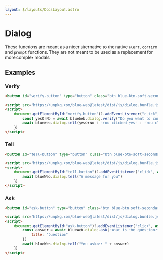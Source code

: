 ```yaml
---
layout: $/layouts/DocsLayout.astro
---
```



# Dialog

These functions are meant as a nicer alternative to the native `alert`, `confirm` and `prompt` functions.
They are not meant to be used as a replacement for more complex modals.

## Examples

### Verify

```html use:RenderBlock
<button id="verify-button" type="button" class="btn blue-btn-soft-secondary">Verify</button>

<script src="https://unpkg.com/blue-web@latest/dist/js/dialog.bundle.js"></script>
<script>
    document.getElementById("verify-button")?.addEventListener("click", async () => {
        const yesOrNo = await blueWeb.dialog.verify("Do you want to continue?")
        await blueWeb.dialog.tell(yesOrNo ? "You clicked yes" : "You clicked no")
    })
</script>
```

### Tell

```html use:RenderBlock
<button id="tell-button" type="button" class="btn blue-btn-soft-secondary">Tell</button>

<script src="https://unpkg.com/blue-web@latest/dist/js/dialog.bundle.js"></script>
<script>
    document.getElementById("tell-button")?.addEventListener("click", async () => {
        await blueWeb.dialog.tell("A message for you")
    })
</script>
```

### Ask

```html use:RenderBlock
<button id="ask-button" type="button" class="btn blue-btn-soft-secondary">Ask</button>

<script src="https://unpkg.com/blue-web@latest/dist/js/dialog.bundle.js"></script>
<script>
    document.getElementById("ask-button")?.addEventListener("click", async () => {
        const answer = await blueWeb.dialog.ask("What is the question?", {
            title: "Question"
        })
        await blueWeb.dialog.tell("You asked: " + answer)
    })
</script>
```
